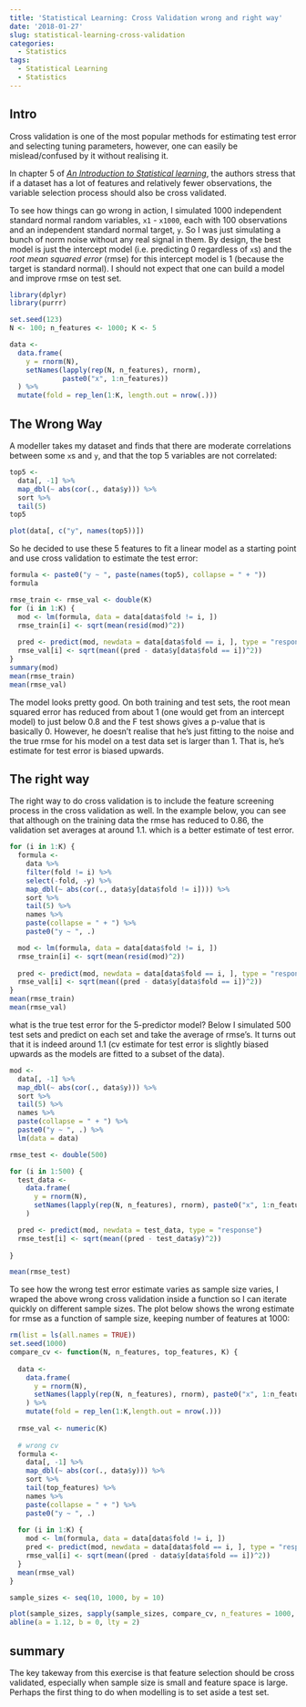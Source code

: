 ---
title: 'Statistical Learning: Cross Validation wrong and right way'
date: '2018-01-27'
slug: statistical-learning-cross-validation
categories:
  - Statistics
tags:
  - Statistical Learning
  - Statistics
---

## Intro 

Cross validation is one of the most popular methods for estimating test error and selecting tuning parameters, however, one can easily be mislead/confused by it without realising it. 

In chapter 5 of [_An Introduction to Statistical learning_](http://www-bcf.usc.edu/~gareth/ISL/ISLR%20First%20Printing.pdf), the authors stress that if a dataset has a lot of features and relatively fewer observations, the variable selection process should also be cross validated.

To see how things can go wrong in action, I simulated 1000 independent standard normal random variables, `x1` - `x1000`, each with 100 observations and an independent standard normal target, `y`. So I was just simulating a bunch of norm noise without any real signal in them. By design, the best model is just the intercept model (i.e. predicting 0 regardless of `x`s) and the _root mean squared error_ (rmse) for this intercept model is 1 (because the target is standard normal). I should not expect that one can build a model and improve rmse on test set. 

```{r warning=FALSE, message=FALSE}
library(dplyr)
library(purrr)

set.seed(123)
N <- 100; n_features <- 1000; K <- 5

data <- 
  data.frame(
    y = rnorm(N),
    setNames(lapply(rep(N, n_features), rnorm), 
             paste0("x", 1:n_features))
  ) %>%  
  mutate(fold = rep_len(1:K, length.out = nrow(.)))
```

## The Wrong Way

A modeller takes my dataset and finds that there are moderate correlations between some `x`s and `y`, and that the top 5 variables are not correlated:

```{r}
top5 <- 
  data[, -1] %>% 
  map_dbl(~ abs(cor(., data$y))) %>% 
  sort %>% 
  tail(5)
top5

plot(data[, c("y", names(top5))])
```

So he decided to use these 5 features to fit a linear model as a starting point and use cross validation to estimate the test error:

```{r}
formula <- paste0("y ~ ", paste(names(top5), collapse = " + "))
formula

rmse_train <- rmse_val <- double(K)
for (i in 1:K) {
  mod <- lm(formula, data = data[data$fold != i, ])
  rmse_train[i] <- sqrt(mean(resid(mod)^2))
  
  pred <- predict(mod, newdata = data[data$fold == i, ], type = "response")
  rmse_val[i] <- sqrt(mean((pred - data$y[data$fold == i])^2))
}
summary(mod)
mean(rmse_train)
mean(rmse_val)
```

The model looks pretty good. On both training and test sets, the root mean squared error has reduced from about 1 (one would get from an intercept model) to just below 0.8 and the F test shows gives a p-value that is basically 0. However, he doesn't realise that he's just fitting to the noise and the true rmse for his model on a test data set is larger than 1. That is, he's estimate for test error is biased upwards. 


## The right way

The right way to do cross validation is to include the feature screening process in the cross validation as well. In the example below, you can see that although on the training data the rmse has reduced to 0.86, the validation set averages at around 1.1. which is a better estimate of test error.
```{r}
for (i in 1:K) {
  formula <- 
    data %>% 
    filter(fold != i) %>% 
    select(-fold, -y) %>% 
    map_dbl(~ abs(cor(., data$y[data$fold != i]))) %>% 
    sort %>% 
    tail(5) %>%
    names %>% 
    paste(collapse = " + ") %>% 
    paste0("y ~ ", .)

  mod <- lm(formula, data = data[data$fold != i, ])
  rmse_train[i] <- sqrt(mean(resid(mod)^2))
  
  pred <- predict(mod, newdata = data[data$fold == i, ], type = "response")
  rmse_val[i] <- sqrt(mean((pred - data$y[data$fold == i])^2))
}
mean(rmse_train)
mean(rmse_val)
```

what is the true test error for the 5-predictor model? Below I simulated 500 test sets and predict on each set and take the average of rmse's. It turns out that it is indeed around 1.1 (cv estimate for test error is slightly biased upwards as the models are fitted to a subset of the data).
```{r}
mod <- 
  data[, -1] %>% 
  map_dbl(~ abs(cor(., data$y))) %>% 
  sort %>% 
  tail(5) %>% 
  names %>% 
  paste(collapse = " + ") %>% 
  paste0("y ~ ", .) %>% 
  lm(data = data)

rmse_test <- double(500)

for (i in 1:500) {
  test_data <- 
    data.frame(
      y = rnorm(N),
      setNames(lapply(rep(N, n_features), rnorm), paste0("x", 1:n_features))
    ) 

  pred <- predict(mod, newdata = test_data, type = "response")
  rmse_test[i] <- sqrt(mean((pred - test_data$y)^2))
  
}

mean(rmse_test)

```


To see how the wrong test error estimate varies as sample size varies, I wraped the above wrong cross validation inside a function so I can iterate quickly on different sample sizes. The plot below shows the wrong estimate for rmse as a function of sample size, keeping number of features at 1000:

```{r}
rm(list = ls(all.names = TRUE))
set.seed(1000)
compare_cv <- function(N, n_features, top_features, K) {
  
  data <- 
    data.frame(
      y = rnorm(N),
      setNames(lapply(rep(N, n_features), rnorm), paste0("x", 1:n_features))
    ) %>%  
    mutate(fold = rep_len(1:K,length.out = nrow(.)))
  
  rmse_val <- numeric(K)
  
  # wrong cv
  formula <- 
    data[, -1] %>% 
    map_dbl(~ abs(cor(., data$y))) %>% 
    sort %>% 
    tail(top_features) %>%
    names %>% 
    paste(collapse = " + ") %>% 
    paste0("y ~ ", .) 
  
  for (i in 1:K) {
    mod <- lm(formula, data = data[data$fold != i, ])
    pred <- predict(mod, newdata = data[data$fold == i, ], type = "response")
    rmse_val[i] <- sqrt(mean((pred - data$y[data$fold == i])^2))
  }
  mean(rmse_val)
}

sample_sizes <- seq(10, 1000, by = 10)

plot(sample_sizes, sapply(sample_sizes, compare_cv, n_features = 1000, top_features = 5, K = 5 ), xlab = "Sample size", ylab = "Wrong estimate for test rmse", ylim = c(0.2, 1.3), type = "b", pch = 19, main = "Wrong cross validation" )
abline(a = 1.12, b = 0, lty = 2)
```

## summary

The key takeway from this exercise is that feature selection should be cross validated, especially when sample size is small and feature space is large. Perhaps the first thing to do when modelling is to set aside a test set. 
